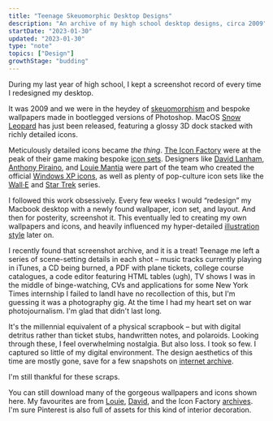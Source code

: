 ```yaml
---
title: "Teenage Skeuomorphic Desktop Designs"
description: "An archive of my high school desktop designs, circa 2009"
startDate: "2023-01-30"
updated: "2023-01-30"
type: "note"
topics: ["Design"]
growthStage: "budding"
---
```


<IntroParagraph>

During my last year of high school, I kept a screenshot record of every time I redesigned my desktop.

</IntroParagraph>

It was 2009 and we were in the heydey of [skeuomorphism](https://medium.com/design-warp/skeuomorphism-design-we-learned-to-outgrow-8a24895a80d0) and bespoke wallpapers made in bootlegged versions of Photoshop. MacOS [Snow Leopard](https://en.wikipedia.org/wiki/Mac_OS_X_Snow_Leopard) has just been released, featuring a glossy 3D dock stacked with richly detailed icons.

<ResponsiveImage
  framed
  width="800px"
  src="/images/posts/teenage-desktop/snowleopard.jpg"
  alt="MacOS Snow Leopard complete with shiny 3D dock"
  showalt
/>

Meticulously detailed icons became _the thing_. [The Icon Factory](https://design.iconfactory.com/) were at the peak of their game making bespoke [icon sets](https://freeware.iconfactory.com/icons). Designers like [David Lanham](https://dlanham.com/), [Anthony Piraino](https://anthonypiraino.com/), and [Louie Mantia](https://louiemantia.com/) were part of the team who created the official [Windows XP icons](https://web.archive.org/web/20060821175816/http://iconfactory.com/design/detail/windows_xp), as well as plenty of pop-culture icon sets like the [Wall·E](https://freeware.iconfactory.com/preview/walle) and [Star Trek](https://freeware.iconfactory.com/preview/trxi) series.

<ResponsiveImage
  width="800px"
  margin="0.5rem auto 4rem"
  src="/images/posts/teenage-desktop/icon-factory.jpg"
  alt="Icons designed by the Icon Factory"
  showalt
  sourceUrl="https://design.iconfactory.com/"
  sourceTitle="© Iconfactory"
/>

I followed this work obsessively. Every few weeks I would “redesign” my Macbook desktop with a newly found wallpaper, icon set, and layout. And then for posterity, screenshot it. This eventually led to creating my own wallpapers and icons, and heavily influenced my hyper-detailed [illustration style](/egghead-courses) later on.

I recently found that screenshot archive, and it is a treat! Teenage me left a series of scene-setting details in each shot – music tracks currently playing in iTunes, a CD being burned, a PDF with plane tickets, college course catalogues, a code editor featuring HTML tables (ugh), TV shows I was in the middle of binge-watching, CVs and applications for some New York Times internship I failed to land<Footnote idName={1}>I have no recollection of this, but I'm guessing it was a photography gig. At the time I had my heart set on war photojournalism. I'm glad that didn't last long.</Footnote>

It's the millennial equivalent of a physical scrapbook – but with digital detritus rather than ticket stubs, handwritten notes, and polaroids. Looking through these, I feel overwhelming nostalgia. But also loss. I took so few. I captured so little of my digital environment. The design aesthetics of this time are mostly gone, save for a few snapshots on [internet archive](https://archive.org/).

I'm still thankful for these scraps.

<Spacer size="xs" />

<ResponsiveImage
  framed
  width="1200px"
  src="/images/posts/teenage-desktop/teen-desktop-1.jpg"
  alt="A screenshot of my desktop"
/>

<ResponsiveImage
  framed
  width="1200px"
  src="/images/posts/teenage-desktop/teen-desktop-2.jpg"
  alt="A screenshot of my desktop"
/>

<ResponsiveImage
  framed
  width="1200px"
  src="/images/posts/teenage-desktop/teen-desktop-3.jpg"
  alt="A screenshot of my desktop"
/>

<ResponsiveImage
  framed
  width="1200px"
  src="/images/posts/teenage-desktop/teen-desktop-4.jpg"
  alt="A screenshot of my desktop"
/>

<ResponsiveImage
  framed
  width="1200px"
  src="/images/posts/teenage-desktop/teen-desktop-5.jpg"
  alt="A screenshot of my desktop"
/>

<ResponsiveImage
  framed
  width="1200px"
  src="/images/posts/teenage-desktop/teen-desktop-6.jpg"
  alt="A screenshot of my desktop"
/>

<ResponsiveImage
  framed
  width="1200px"
  src="/images/posts/teenage-desktop/teen-desktop-7.jpg"
  alt="A screenshot of my desktop"
/>

<ResponsiveImage
  framed
  width="1200px"
  src="/images/posts/teenage-desktop/teen-desktop-8.jpg"
  alt="A screenshot of my desktop"
/>

<ResponsiveImage
  framed
  width="1200px"
  src="/images/posts/teenage-desktop/teen-desktop-9.jpg"
  alt="A screenshot of my desktop"
/>

<ResponsiveImage
  framed
  width="1200px"
  src="/images/posts/teenage-desktop/teen-desktop-10.jpg"
  alt="A screenshot of my desktop"
/>

<ResponsiveImage
  framed
  width="1200px"
  src="/images/posts/teenage-desktop/teen-desktop-12.jpg"
  alt="A screenshot of my desktop"
/>

<ResponsiveImage
  framed
  width="1200px"
  src="/images/posts/teenage-desktop/teen-desktop-13.jpg"
  alt="A screenshot of my desktop"
/>

<ResponsiveImage
  framed
  width="1200px"
  src="/images/posts/teenage-desktop/teen-desktop-14.jpg"
  alt="A screenshot of my desktop"
/>

<ResponsiveImage
  framed
  width="1200px"
  src="/images/posts/teenage-desktop/teen-desktop-15.jpg"
  alt="..."
/>

<ResponsiveImage
  framed
  width="1200px"
  src="/images/posts/teenage-desktop/teen-desktop-16.jpg"
  alt="..."
/>

<ResponsiveImage
  framed
  width="1200px"
  src="/images/posts/teenage-desktop/teen-desktop-17.jpg"
  alt="..."
/>

<ResponsiveImage
  framed
  width="1200px"
  src="/images/posts/teenage-desktop/teen-desktop-18.jpg"
  alt="..."
/>

<ResponsiveImage
  framed
  width="1200px"
  src="/images/posts/teenage-desktop/teen-desktop-19.jpg"
  alt="..."
/>

<ResponsiveImage
  framed
  width="1200px"
  src="/images/posts/teenage-desktop/teen-desktop-20.jpg"
  alt="..."
/>

You can still download many of the gorgeous wallpapers and icons shown here. My favourites are from [Louie](http://louie.world/wallpapers/), [David](https://dlanham.com/), and the Icon Factory [archives](https://freeware.iconfactory.com/). I'm sure Pinterest is also full of assets for this kind of interior decoration.
